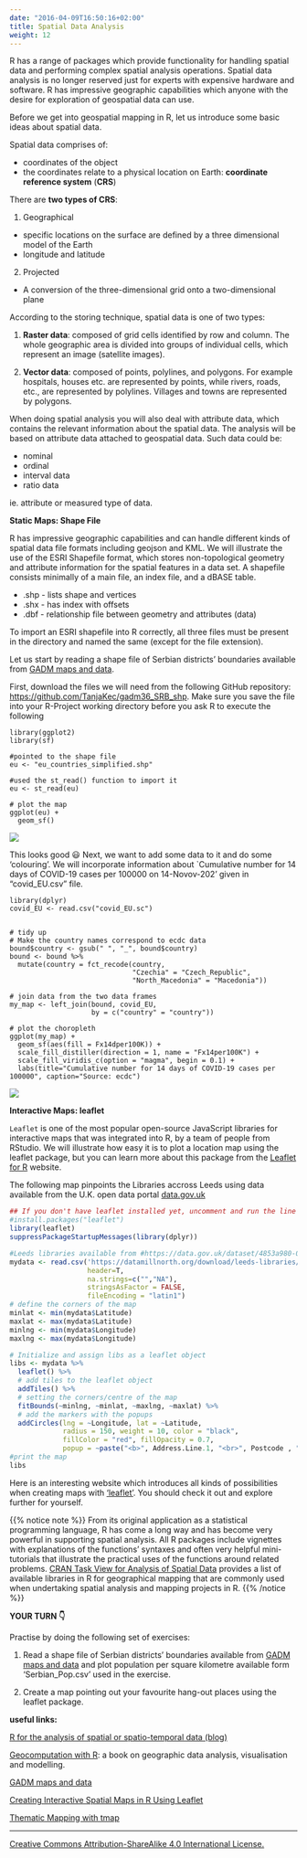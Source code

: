 ```yaml
---
date: "2016-04-09T16:50:16+02:00"
title: Spatial Data Analysis
weight: 12
---
```


R has a range of packages which provide functionality for handling spatial data and performing complex spatial analysis operations. Spatial data analysis is no longer reserved just for experts with expensive hardware and software. R has impressive geographic capabilities which anyone with the desire for exploration of geospatial data can use. 

Before we get into geospatial mapping in R, let us introduce some basic ideas about spatial data.

Spatial data comprises of:

- coordinates of the object
- the coordinates relate to a physical location on Earth: **coordinate reference system** (**CRS**)

There are **two types of CRS**:

1) Geographical

  * specific locations on the surface are defined by a three dimensional model of the Earth 
  * longitude and latitude

2) Projected

  *	A conversion of the three-dimensional grid onto a two-dimensional plane

According to the storing technique, spatial data is one of two types:

1)	**Raster data**: composed of grid cells identified by row and column. The whole geographic area is divided into groups of individual cells, which represent an image (satellite images).

2)	**Vector data**: composed of points, polylines, and polygons. For example hospitals, houses etc. are represented by points, while rivers, roads, etc., are represented by polylines. Villages and towns are represented by polygons.

When doing spatial analysis you will also deal with attribute data, which contains the relevant information about the spatial data. The analysis will be based on attribute data attached to geospatial data. Such data could be:

* nominal
* ordinal
* interval data
* ratio data

ie. attribute or measured type of data.

**Static Maps: Shape File** 

R has impressive geographic capabilities and can handle different kinds of spatial data file formats including geojson and KML. We will illustrate the use of the ESRI Shapefile format, which stores non-topological geometry and attribute information for the spatial features in a data set. A shapefile consists minimally of a main file, an index file, and a dBASE table.

-	.shp - lists shape and vertices
-	.shx - has index with offsets
-	.dbf - relationship file between geometry and attributes (data)

To import an ESRI shapefile into R correctly, all three files must be present in the directory and named the same (except for the file extension).

Let us start by reading a shape file of Serbian districts' boundaries available from [GADM maps and data](https://gadm.org/download_country_v3.html).

First, download the files we will need from the following GitHub repository: <https://github.com/TanjaKec/gadm36_SRB_shp>. Make sure you save the file into your R-Project working directory before you ask R to execute the following

```
library(ggplot2)
library(sf)

#pointed to the shape file
eu <- "eu_countries_simplified.shp"

#used the st_read() function to import it
eu <- st_read(eu)

# plot the map
ggplot(eu) + 
  geom_sf()
```

![](/module2/SpatialDA/images/plot_eu.png?width=40pc)

This looks good 😃 Next, we want to add some data to it and do some 'colouring'. We will incorporate information about `Cumulative number for 14 days of COVID-19 cases per 100000 on 14-Novov-202' given in "covid_EU.csv" file.  

```
library(dplyr)
covid_EU <- read.csv("covid_EU.sc")


# tidy up
# Make the country names correspond to ecdc data 
bound$country <- gsub(" ", "_", bound$country)
bound <- bound %>% 
  mutate(country = fct_recode(country,
                              "Czechia" = "Czech_Republic",
                              "North_Macedonia" = "Macedonia"))

# join data from the two data frames  
my_map <- left_join(bound, covid_EU,
                    by = c("country" = "country"))

# plot the choropleth
ggplot(my_map) +
  geom_sf(aes(fill = Fx14dper100K)) +
  scale_fill_distiller(direction = 1, name = "Fx14per100K") +
  scale_fill_viridis_c(option = "magma", begin = 0.1) +
  labs(title="Cumulative number for 14 days of COVID-19 cases per 100000", caption="Source: ecdc")
```

![](/module2/SpatialDA/images/plot_covid.png?width=40pc)


**Interactive Maps: leaflet**

`Leaflet` is one of the most popular open-source JavaScript libraries for interactive maps that was integrated into R, by a team of people from RStudio. We will illustrate how easy it is to plot a location map using the leaflet package, but you can learn more about this package from the [Leaflet for R](https://rstudio.github.io/leaflet/) website.

The following map pinpoints the Libraries accross Leeds using data available from the U.K. open data portal [data.gov.uk](https://data.gov.uk/dataset/4853a980-0c6d-4d83-9daa-d0441b21f6e1/leeds-libraries)

```r
## If you don't have leaflet installed yet, uncomment and run the line below
#install.packages("leaflet")
library(leaflet)
suppressPackageStartupMessages(library(dplyr))

#Leeds libraries available from #https://data.gov.uk/dataset/4853a980-0c6d-4d83-9daa-d0441b21f6e1/leeds-libraries
mydata <- read.csv('https://datamillnorth.org/download/leeds-libraries/cfc9f345-4916-4b74-aa9e-cecc78db9075/library%2520locations.csv', 
                   header=T, 
                   na.strings=c("","NA"),
                   stringsAsFactor = FALSE,
                   fileEncoding = "latin1") 
# define the corners of the map
minlat <- min(mydata$Latitude)
maxlat <- max(mydata$Latitude)
minlng <- min(mydata$Longitude)
maxlng <- max(mydata$Longitude)

# Initialize and assign libs as a leaflet object
libs <- mydata %>% 
  leaflet() %>% 
  # add tiles to the leaflet object
  addTiles() %>%
  # setting the corners/centre of the map
  fitBounds(~minlng, ~minlat, ~maxlng, ~maxlat) %>% 
  # add the markers with the popups 
  addCircles(lng = ~Longitude, lat = ~Latitude,
             radius = 150, weight = 10, color = "black",
             fillColor = "red", fillOpacity = 0.7,  
             popup = ~paste("<b>", Address.Line.1, "<br>", Postcode , "<br> tel:", Telephone, "<br> email:", Email, "<br>"))
#print the map
libs
```

Here is an interesting website which introduces all kinds of possibilities when creating maps with ['leaflet'](https://maptimeboston.github.io/leaflet-intro/). You should check it out and explore further for yourself.

{{% notice note %}}
From its original application as a statistical programming language, R has come a long way and has become very powerful in supporting spatial analysis. All R packages include vignettes with explanations of the functions’ syntaxes and often very helpful mini-tutorials that illustrate the practical uses of the functions around related problems. [CRAN Task View for Analysis of Spatial Data ](https://cran.r-project.org/web/views/Spatial.html) provides a list of available libraries in R for geographical mapping that are commonly used when undertaking spatial analysis and mapping projects in R. 
{{% /notice %}}


**YOUR TURN 👇**

Practise by doing the following set of exercises:

1)	Read a shape file of Serbian districts’ boundaries available from [GADM maps and data](https://gadm.org/download_country_v3.html) and plot population per square kilometre available form ‘Serbian_Pop.csv’ used in the exercise.

2)	Create a map pointing out your favourite hang-out places using the leaflet package.



**useful links:** 

[R for the analysis of spatial or spatio-temporal data (blog)](https://www.r-spatial.org/)

[Geocomputation with R](https://geocompr.robinlovelace.net/): a book on geographic data analysis, visualisation and modelling.

[GADM maps and data](https://gadm.org/download_country_v3.html)

[Creating Interactive Spatial Maps in R Using Leaflet](https://www.earthdatascience.org/courses/earth-analytics/get-data-using-apis/leaflet-r/)

[Thematic Mapping with tmap](https://map-rfun.library.duke.edu/031_thematic_mapping.html)

-----------------------------
[Creative Commons Attribution-ShareAlike 4.0 International License.](https://creativecommons.org/licenses/by-sa/4.0/)
